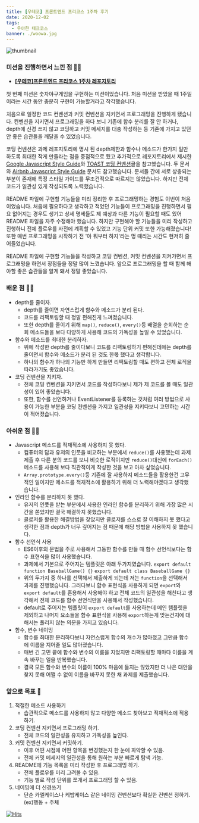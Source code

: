 ```yaml
---
title: [우테코] 프론트엔드 프리코스 1주차 후기
date: 2020-12-02
tags:
  - 우아한 테크코스
banner: ./woowa.jpg
---
```


![thumbnail](./woowa.png)

### 미션을 진행하면서 느낀 점 🧑‍💻

- **[[우테코]프론트엔드 프리코스 1주차 레포지토리](https://github.com/YUJO42/javascript-baseball-precourse/tree/yujo42)**

첫 번째 미션은 숫자야구게임을 구현하는 미션이었습니다. 처음 미션을 받았을 때 1주일이라는 시간 동안 충분히 구현이 가능할거라고 착각했습니다.

처음으로 일정한 코드 컨벤션과 커밋 컨벤션을 지키면서 프로그래밍을 진행하게 됐습니다. 컨벤션을 지키면서 프로그래밍을 하다 보니 기존에 함수 분리를 잘 안 하거나, depth에 신경 쓰지 않고 코딩하고 커밋 메세지를 대충 작성하는 등 기존에 가지고 있던 안 좋은 습관들을 깨달을 수 있었습니다.

코딩 컨벤션은 과제 레포지토리에 명시 된 depth제한과 함수나 메소드가 한가지 일만 하도록 최대한 작게 만들라는 점을 중점적으로 뒀고 추가적으로 레포지토리에서 제시한 [Google Javascript Style Guide](https://google.github.io/styleguide/jsguide.html)와 [TOAST 코딩 컨벤션](https://ui.toast.com/fe-guide/ko_CODING-CONVENTION)글을 참고했습니다. 두 문서와 [Airbnb Javascript Style Guide](https://github.com/airbnb/javascript) 문서도 참고했습니다. 문서들 간에 서로 상충되는 부분이 존재해 특정 스타일 가이드를 무조건적으로 따르지는 않았습니다. 하지만 전체 코드가 일관성 있게 작성되도록 노력했습니다.

README 파일에 구현할 기능들을 미리 정리한 후 프로그래밍하는 경험도 이번이 처음이었습니다. 처음에 필요하다고 생각하고 적었던 기능들이 프로그래밍을 진행하면서 필요 없어지는 경우도 생기고 상세 명세들도 제 예상과 다른 기능이 필요할 때도 있어 README 파일을 자주 수정해야 했습니다. 하지만 구현해야 할 기능들을 미리 작성하고 진행하니 전체 플로우를 사전에 계획할 수 있었고 기능 단위 커밋 또한 가능해졌습니다! 또한 매번 프로그래밍을 시작하기 전 '아 뭐부터 하지'라는 멍 때리는 시간도 현저히 줄어들었습니다.

README 파일에 구현할 기능들을 작성하고 코딩 컨벤션, 커밋 컨벤션을 지켜가면서 프로그래밍을 하면서 장점들을 정말 많이 느꼈습니다. 앞으로 프로그래밍을 할 때 함께 해야할 좋은 습관들을 알게 돼서 정말 좋았습니다.

### 배운 점 👨‍🏫

- depth를 줄이자.
  - depth를 줄이면 자연스럽게 함수와 메소드가 분리 된다.
  - 코드를 리팩토링할 때 정말 편해진게 느껴졌습니다.
  - 또한 depth를 줄이기 위해 `map()`, `reduce()`, `every()`등 배열을 순회하는 순회 메소드들을 보다 다양하게 사용해 코드의 가독성을 높일 수 있었습니다.
- 함수와 메소드를 최대한 분리하자.
  - 위에 작성한 depth를 줄이다보니 코드를 리팩토링하기 편해진데에는 depth를 줄이면서 함수와 메소드가 분리 된 것도 한몫 했다고 생각합니다.
  - 하나의 함수가 하나의 기능만 하게 만들면 리팩토링할 때도 편하고 전체 로직을 따라가기도 좋았습니다.
- 코딩 컨벤션을 지키자.
  - 전체 코딩 컨벤션을 지키면서 코드를 작성하다보니 제가 제 코드를 볼 때도 일관성이 있어 좋았습니다.
  - 또한, 함수를 선언하거나 EventListener를 등록하는 것처럼 여러 방법으로 사용이 가능한 부분을 코딩 컨벤션을 가지고 일관성을 지키다보니 고민하는 시간이 적어졌습니다.

### 아쉬운 점 🤦‍♂️

- Javascript 메소드를 적재적소에 사용하지 못 했다.
  - 컴퓨터의 답과 유저의 인풋을 비교하는 부분에서 `reduce()`를 사용했는데 과제 제출 후 다른 분의 코드를 보니 비슷한 로직이지만 `reduce()`대신에 `forEach()`메소드를 사용해 보다 직관적이게 작성한 것을 보고 아차 싶었습니다.
  - `Array.prototype.every()`등 기존에 잘 사용하지 메소드들을 활용한건 고무적인 일이지만 메소드를 적재적소에 활용하기 위해 더 노력해야겠다고 생각했습니다.
- 인라인 함수를 분리하지 못 했다.
  - 유저의 인풋을 받는 부분에서 사용한 인라인 함수를 분리하기 위해 가장 많은 시간을 쏟았지만 결국 해결하지 못했습니다.
  - 클로저를 활용한 해결방법을 찾았지만 클로저를 스스로 잘 이해하지 못 했다고 생각한 점과 depth가 너무 깊어지는 점 때문에 해당 방법을 사용하지 못 했습니다.
- 함수 선언식 사용
  - ES6이후의 문법을 주로 사용해서 그동한 함수를 만들 때 함수 선언식보다는 함수 표현식을 많이 사용했습니다.
  - 과제에서 기본으로 주어지는 템플릿은 아래 두가지였습니다.
    `export default function BaseballGame() {}`
    `export default class BaseballGame {}`
  - 위의 두가지 중 하나를 선택해서 제출하게 되는데 저는 `function`을 선택해서 과제를 진행했습니다. 그러다보니 함수 표현식을 사용하게 되면 `export`와 `export default`를 혼용해서 사용해야 하고 전체 코드의 일관성을 해친다고 생각해서 전체 코드를 함수 선언식만을 사용해서 작성했습니다.
  - default로 주어지는 템플릿이 `export default`를 사용하는데 메인 템플릿을 제외하고 나머지 요소들을 함수 표현식을 사용해 `export`하는게 맞는건지에 대해서는 풀리지 않는 의문을 가지고 있습니다.
- 함수, 변수 네이밍
  - 함수를 최대한 분리하다보니 자연스럽게 함수의 개수가 많아졌고 그만큼 함수에 이름을 지어줄 일도 많아졌습니다.
  - 매번 긴 고민 끝에 함수와 변수의 이름을 지었지만 리팩토링할 때마다 이름을 계속 바꾸는 일을 반복했습니다.
  - 결국 모든 함수와 변수의 이름이 100% 마음에 들지는 않았지만 더 나은 대안을 찾지 못해 어쩔 수 없이 이름을 바꾸지 못한 채 과제를 제출했습니다.

### 앞으로 목표 🏃

1. 적절한 메소드 사용하기
   - 습관적으로 메소드를 사용하지 않고 다양한 메소드 찾아보고 적재적소에 적용하기.
2. 코딩 컨벤션 지키면서 프로그래밍 하기.
   - 전체 코드의 일관성을 유지하고 가독성을 높인다.
3. 커밋 컨벤션 지키면서 커밋하기.
   - 이후 어떤 시점에 어떤 항목을 변경했는지 한 눈에 파악할 수 있음.
   - 전체 커밋 메세지의 일관성을 통해 원하는 부분 빠르게 탐색 가능.
4. README에 기능 목록을 미리 작성한 후 프로그래밍 하기.
   - 전체 플로우를 미리 그려볼 수 있음.
   - 기능 별로 작성 단위를 쪼개서 프로그래밍 할 수 있음.
5. 네이밍에 더 신경쓰기
   - 단순 카멜케이스나 케밥케이스 같은 네이밍 컨벤션보다 확실한 컨벤션 정하기. (ex)행동 + 주체

[![Hits](https://hits.seeyoufarm.com/api/count/incr/badge.svg?url=https%3A%2F%2Fvelog.io%2F%40yujo%2F%25EC%259A%25B0%25ED%2585%258C%25EC%25BD%2594%25ED%2594%2584%25EB%25A1%25A0%25ED%258A%25B8%25EC%2597%2594%25EB%2593%259C-%25ED%2594%2584%25EB%25A6%25AC%25EC%25BD%2594%25EC%258A%25A4-1%25EC%25A3%25BC%25EC%25B0%25A8-%25ED%259B%2584%25EA%25B8%25B0&count_bg=%2379C83D&title_bg=%23555555&icon=&icon_color=%23E7E7E7&title=hits&edge_flat=false)](https://hits.seeyoufarm.com)
